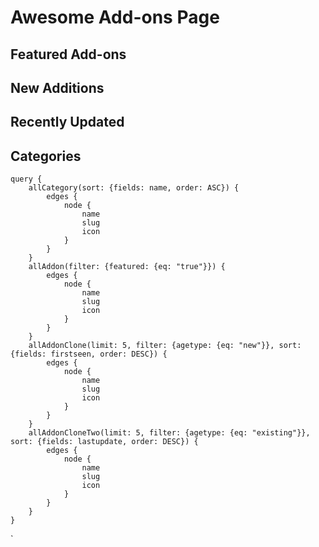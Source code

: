 # Awesome Add-ons Page

## Featured Add-ons

<IconList items={props.data.allAddon.edges} linkroot='/addons/' />

## New Additions

<IconList items={props.data.allAddonClone.edges} linkroot='/addons/' />

## Recently Updated

<IconList items={props.data.allAddonCloneTwo.edges} linkroot='/addons/' />

## Categories

<IconList items={props.data.allCategory.edges} linkroot='/addons/category/' />





    query {
        allCategory(sort: {fields: name, order: ASC}) {
            edges {
                node {
                    name
                    slug
                    icon
                }
            }
        }
        allAddon(filter: {featured: {eq: "true"}}) {
            edges {
                node {
                    name
                    slug
                    icon
                }
            }
        }
        allAddonClone(limit: 5, filter: {agetype: {eq: "new"}}, sort: {fields: firstseen, order: DESC}) {
            edges {
                node {
                    name
                    slug
                    icon
                }
            }
        }
        allAddonCloneTwo(limit: 5, filter: {agetype: {eq: "existing"}}, sort: {fields: lastupdate, order: DESC}) {
            edges {
                node {
                    name
                    slug
                    icon
                }
            }
        }
    }
`